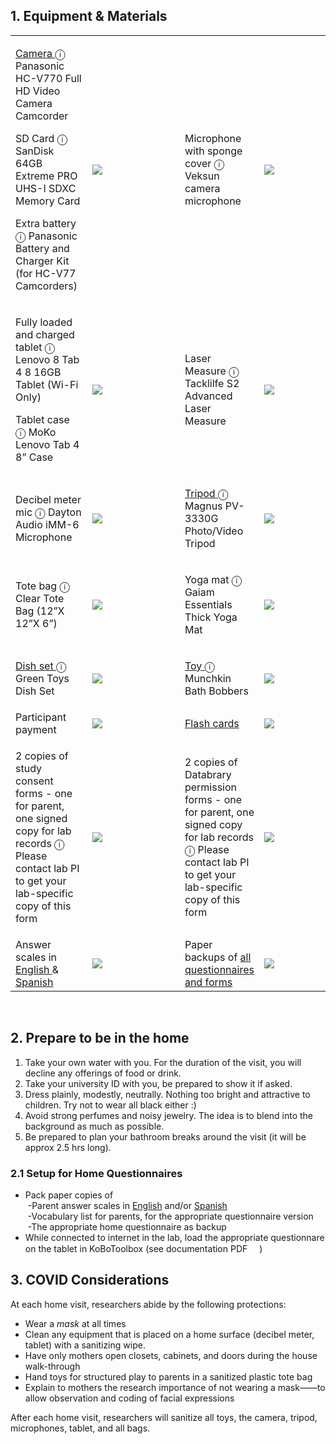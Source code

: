 ## 1. Equipment & Materials

<div>
<table width="80%">
<tr>
<td width="25%">
<!--Start info button-->
<a href="https://shop.panasonic.com/cameras-and-camcorders/camcorders/HC-V770K.html">
<div class="popup" onclick="myFunctioncam()">Camera </a> &#9432;
  <span class="popuptext" id="myPopupcam"> Panasonic HC-V770 Full HD Video Camera Camcorder </span>
</div>
<script>
function myFunctioncam() {
  var popup = document.getElementById("myPopupcam");
  popup.classList.toggle("show");
}
</script>
<!--End info button-->
<!--Start info button-->
<div class="popup" onclick="myFunctionsdc()">SD Card &#9432;
  <span class="popuptext" id="myPopupsdc">SanDisk 64GB Extreme PRO UHS-I SDXC Memory Card</span>
</div>
<script>
function myFunctionsdc() {
  var popup = document.getElementById("myPopupsdc");
  popup.classList.toggle("show");
}
</script>
<!--End info button-->
<!--Start info button-->
<div class="popup" onclick="myFunctionbat()"> Extra battery &#9432;
  <span class="popuptext" id="myPopupbat">Panasonic Battery and Charger Kit (for HC-V77 Camcorders)</span>
</div>
<script>
function myFunctionbat() {
  var popup = document.getElementById("myPopupbat");
  popup.classList.toggle("show");
}
</script>
<!--End info button-->
</td>
<td width="25%" style="padding-right: 40px;"> <img src="img/camera-sdcard-battery.png"> </td>
<td width="10%"> </td>
<td width="20%">   
<!--Start info button-->
<div class="popup" onclick="myFunctionmic()"> Microphone with sponge cover &#9432;
  <span class="popuptext" id="myPopupmic"> Veksun camera microphone </span>
</div>
<script>
function myFunctionmic() {
  var popup = document.getElementById("myPopupmic");
  popup.classList.toggle("show");
}
</script>
<!--End info button-->
</td>
<td width="25%"> <img src="img/mic.png"> </td>
</tr>
<tr>
<td width="20%"> 
<!--Start info button-->
<div class="popup" onclick="myFunction()"> Fully loaded and charged tablet &#9432;
  <span class="popuptext" id="myPopup"> Lenovo 8 Tab 4 8 16GB Tablet (Wi-Fi Only)</span>
</div>
<script>
// When the user clicks on div, open the popup
function myFunction() {
  var popup = document.getElementById("myPopup"); popup.classList.toggle("show");
}
</script>
<!--End info button-->
<!--Start info button-->
<div class="popup" onclick="myFunctiontab()"> Tablet case &#9432;
  <span class="popuptext" id="myPopuptab"> MoKo Lenovo Tab 4 8" Case </span>
</div>
<script>
function myFunctiontab() {
  var popup = document.getElementById("myPopuptab");
  popup.classList.toggle("show");
}
</script>
<!--End info button-->
</td>
<td width="25%"> <img src="img/tablet.png"> </td>
<td width="10%"> </td>
<td width="20%"> 
<!--Start info button-->
<div class="popup" onclick="myFunctionlas()"> Laser Measure &#9432;
  <span class="popuptext" id="myPopuplas"> Tacklilfe S2 Advanced Laser Measure  </span>
</div>
<script>
function myFunctionlas() {
  var popup = document.getElementById("myPopuplas");
  popup.classList.toggle("show");
}
</script>
<!--End info button-->
</td>
<td width="25%" style="padding-right: 40px;"> <img src="img/laser.png"> </td>
</tr>
<tr>
<td width="20%"> 
<!--Start info button-->
<div class="popup" onclick="myFunctiondec()"> Decibel meter mic &#9432;
  <span class="popuptext" id="myPopupdec"> Dayton Audio iMM-6 Microphone </span>
</div>
<script>
function myFunctiondec() {
  var popup = document.getElementById("myPopupdec");
  popup.classList.toggle("show");
}
</script>
<!--End info button-->  
</td>
<td width="25%" style="padding-right: 40px;"> <img src="img/dm-mic.png"> </td>
<td width="10%"> </td>
<td width="20%"> 
<!--Start info button-->
<a href="https://www.bhphotovideo.com/c/product/1429467-REG/magnus_pv_3330g_3_section_photo_video_tripod.html">
<div class="popup" onclick="myFunctiontri()"> Tripod </a> &#9432;
  <span class="popuptext" id="myPopuptri"> Magnus PV-3330G Photo/Video Tripod </span>
</div>
<script>
// When the user clicks on div, open the popup
function myFunctiontri() {
  var popup = document.getElementById("myPopuptri"); popup.classList.toggle("show");
}
</script>
<!--End info button-->
</td>
<td width="25%"> <img src="img/tripod.png"> </td>
</tr>
<tr>
<td width="20%">   
<!--Start info button-->
<div class="popup" onclick="myFunctiontot()"> Tote bag &#9432;
  <span class="popuptext" id="myPopuptot"> Clear Tote Bag (12"X 12"X 6") </span>
</div>
<script>
function myFunctiontot() {
  var popup = document.getElementById("myPopuptot");
  popup.classList.toggle("show");
}
</script>
<!--End info button-->  
</td>
<td width="25%"> <img src="img/tote.png"> </td>
<td width="10%"> </td>
<td width="20%">  
<!--Start info button-->
<div class="popup" onclick="myFunctionyog()"> Yoga mat &#9432;
  <span class="popuptext" id="myPopupyog"> Gaiam Essentials Thick Yoga Mat </span>
</div>
<script>
function myFunctionyog() {
  var popup = document.getElementById("myPopupyog");
  popup.classList.toggle("show");
}
</script>
<!--End info button-->  
</td>
<td width="25%" style="padding-right: 40px;"> <img src="img/yoga-mat.png"> </td>
</tr>
<tr>
<td width="20%"> 
<!--Start info button-->
<a href="https://www.greentoys.com/products/green-toys-dish-set-24-piece-set">
<div class="popup" onclick="myFunctiondis()">Dish set </a> &#9432;
  <span class="popuptext" id="myPopupdis"> Green Toys Dish Set </span>
</div>
<script>
// When the user clicks on div, open the popup
function myFunctiondis() {
  var popup = document.getElementById("myPopupdis");
  popup.classList.toggle("show");
}
</script>
<!--End info button-->
</td>
<td width="25%"> <img src="img/dish-sets.png"> </td>
<td width="10%"> </td>
<td width="20%"> 
<!--Start info button-->
<a href="https://www.munchkin.com/bath-bobbers.html">
<div class="popup" onclick="myFunctiontoy()"> Toy </a> &#9432;
  <span class="popuptext" id="myPopuptoy"> Munchkin Bath Bobbers </span>
</div>
<script>
// When the user clicks on div, open the popup
function myFunctiontoy() {
  var popup = document.getElementById("myPopuptoy");
  popup.classList.toggle("show");
}
</script>
<!--End info button-->
</td>
<td width="25%" style="padding-right: 40px;"> <img src="img/dog.png"> </td>
</tr>
<tr>
<td width="20%"> Participant payment  </td>
<td width="25%" style="padding-right: 40px;"> <img src="img/payment.png"> </td>
<td width="10%"> </td>
<td width="20%"> <a href="https://nyu.databrary.org/volume/876/slot/39021/-?asset=204156"> Flash cards </a> </td>
<td width="25%" style="padding-right: 40px;"> <img src="img/flashcards.jpg"> </td>
</tr>
<tr>
<td width="20%">
<!--Start info button-->
<div class="popup" onclick="myFunctionform()"> 2 copies of study consent forms - one for parent, one signed copy for lab records</a> &#9432;
  <span class="popuptext" id="myPopupform"> Please contact lab PI to get your lab-specific copy of this form </span>
</div>
<script>
// When the user clicks on div, open the popup
function myFunctionform() {
  var popup = document.getElementById("myPopupform");
  popup.classList.toggle("show");
}
</script>
<!--End info button-->
</td>
<td width="25%" style="padding-right: 40px;"> <img src="img/binder.png"> </td>
<td width="10%"> </td>
<td width="20%">
<!--Start info button-->
<div class="popup" onclick="myFunctionform()"> 2 copies of Databrary permission forms - one for parent, one signed copy for lab records</a> &#9432;
  <span class="popuptext" id="myPopupform"> Please contact lab PI to get your lab-specific copy of this form </span>
</div>
<script>
// When the user clicks on div, open the popup
function myFunctionform() {
  var popup = document.getElementById("myPopupform");
  popup.classList.toggle("show");
}
</script>
<!--End info button-->
</td>
<td width="25%" style="padding-right: 40px;"> <img src="img/binder.png"> </td>
<td width="10%"> </td>
</tr>
<tr>
<td width="20%"> Answer scales in <a href="https://nyu.databrary.org/volume/876/slot/39021/-?asset=191468"> English </a> & <a href="https://nyu.databrary.org/volume/876/slot/39021/-?asset=204157"> Spanish </a> </td>
<td width="25%" style="padding-right: 40px;"> <img src="img/scales.png"> </td>
<td width="10%"> </td>
<td width="20%"> Paper backups of <a href="https://www.play-project.org/collection.html#6_questionnaires"> all questionnaires and forms </a> </td>
<td width="25%"> <img src="img/questionnaires.png"> </td>
</tr>
</table>
</div>

<br>

## 2. Prepare to be in the home

1. Take your own water with you. For the duration of the visit, you will decline any offerings of food or drink.
2. Take your university ID with you, be prepared to show it if asked.  
3. Dress plainly, modestly, neutrally. Nothing too bright and attractive to children. Try not to wear all black either :) 
4. Avoid strong perfumes and noisy jewelry. The idea is to blend into the background as much as possible.
5. Be prepared to plan your bathroom breaks around the visit (it will be approx 2.5 hrs long).

### 2.1 Setup for Home Questionnaires
* Pack paper copies of
<br>&nbsp;-Parent answer scales in <a href="https://nyu.databrary.org/volume/876/slot/39021/-?asset=191468">English</a> and/or <a href="https://nyu.databrary.org/volume/876/slot/39021/-?asset=204157">Spanish</a>
<br>&nbsp;-Vocabulary list for parents, for the appropriate questionnaire version
<br>&nbsp;-The appropriate home questionnaire as backup
* While connected to internet in the lab, load the appropriate questionnare on the tablet in KoBoToolbox (see documentation PDF <a href="https://nyu.databrary.org/volume/876/slot/39021/-?asset=386147"><img src="img/icon-pdf.jpg" width="15"></a>)

## 3. COVID Considerations

At each home visit, researchers abide by the following protections:

* Wear a _mask_ at all times
* Clean any equipment that is placed on a home surface (decibel meter, tablet) with a sanitizing wipe.
* Have only mothers open closets, cabinets, and doors during the house walk-through
* Hand toys for structured play to parents in a sanitized plastic tote bag
* Explain to mothers the research importance of not wearing a mask——to allow observation and coding of facial expressions

After each home visit, researchers will sanitize all toys, the camera, tripod, microphones, tablet, and all bags.
